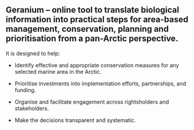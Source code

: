 ## **Geranium** -- online tool to translate biological information into practical steps for area-based management, conservation, planning and prioritisation from a pan-Arctic perspective. 

It is designed to help:

-   
    Identify effective and appropriate conservation measures for any selected marine area in the Arctic.

-   Prioritise investments into implementation efforts, partnerships, and funding.

-   Organise and facilitate engagement across rightsholders and stakeholders.

-   Make the decisions transparent and systematic.
